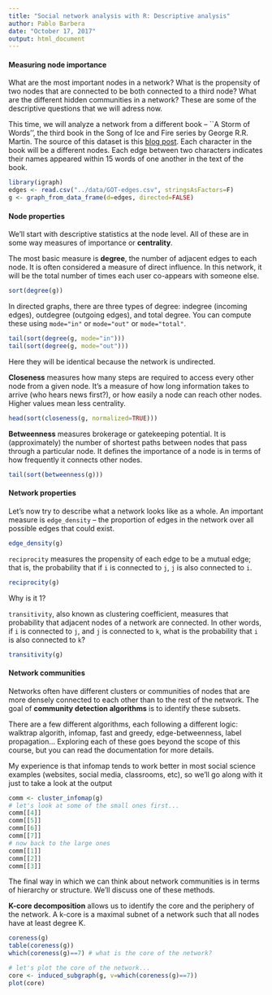 ```yaml
---
title: "Social network analysis with R: Descriptive analysis"
author: Pablo Barbera
date: "October 17, 2017"
output: html_document
---
```


#### Measuring node importance

What are the most important nodes in a network? What is the propensity of two nodes that are connected to be both connected to a third node? What are the different hidden communities in a network? These are some of the descriptive questions that we will adress now.

This time, we will analyze a network from a different book -- ``A Storm of Words'', the third book in the Song of Ice and Fire series by George R.R. Martin. The source of this dataset is this [blog post](https://www.macalester.edu/~abeverid/thrones.html). Each character in the book will be a different nodes. Each edge between two characters indicates their names appeared within 15 words of one another in the text of the book.

```r
library(igraph)
edges <- read.csv("../data/GOT-edges.csv", stringsAsFactors=F)
g <- graph_from_data_frame(d=edges, directed=FALSE)
```

#### Node properties

We'll start with descriptive statistics at the node level. All of these are in some way measures of importance or __centrality__.

The most basic measure is __degree__, the number of adjacent edges to each node. It is often considered a measure of direct influence. In this network, it will be the total number of times each user co-appears with someone else.

```r
sort(degree(g))
```

In directed graphs, there are three types of degree: indegree (incoming edges), outdegree (outgoing edges), and total degree. You can compute these using `mode="in"` or `mode="out"` or `mode="total"`. 

```r
tail(sort(degree(g, mode="in")))
tail(sort(degree(g, mode="out")))
```

Here they will be identical because the network is undirected.

__Closeness__ measures how many steps are required to access every other node from a given node. It's a measure of how long information takes to arrive (who hears news first?), or how easily a node can reach other nodes. Higher values mean less centrality.

```r
head(sort(closeness(g, normalized=TRUE)))
```

__Betweenness__ measures brokerage or gatekeeping potential. It is (approximately) the number of shortest paths between nodes that pass through a particular node. It defines the importance of a node is in terms of how frequently it connects other nodes.

```r
tail(sort(betweenness(g)))
```

#### Network properties

Let's now try to describe what a network looks like as a whole. An important measure is `edge_density` -- the proportion of edges in the network over all possible edges that could exist.

```r
edge_density(g)
```

`reciprocity` measures the propensity of each edge to be a mutual edge; that is, the probability that if `i` is connected to `j`, `j` is also connected to `i`.

```r
reciprocity(g)
```

Why is it 1?

`transitivity`, also known as clustering coefficient, measures that probability that adjacent nodes of a network are connected. In other words, if `i` is connected to `j`, and `j` is connected to `k`, what is the probability that `i` is also connected to `k`?

```r
transitivity(g)
```

#### Network communities

Networks often have different clusters or communities of nodes that are more densely connected to each other than to the rest of the network. The goal of __community detection algorithms__ is to identify these subsets.

There are a few different algorithms, each following a different logic: walktrap algorith, infomap, fast and greedy, edge-betweenness, label propagation... Exploring each of these goes beyond the scope of this course, but you can read the documentation for more details.

My experience is that infomap tends to work better in most social science examples (websites, social media, classrooms, etc), so we'll go along with it just to take a look at the output

```r
comm <- cluster_infomap(g)
# let's look at some of the small ones first...
comm[[4]]
comm[[5]]
comm[[6]]
comm[[7]]
# now back to the large ones
comm[[1]]
comm[[2]]
comm[[3]]

```

The final way in which we can think about network communities is in terms of hierarchy or structure. We'll discuss one of these methods.

__K-core decomposition__ allows us to identify the core and the periphery of the network. A k-core is a maximal subnet of a network such that all nodes have at least degree K.

```r
coreness(g)
table(coreness(g))
which(coreness(g)==7) # what is the core of the network?

# let's plot the core of the network...
core <- induced_subgraph(g, v=which(coreness(g)==7))
plot(core)
```
